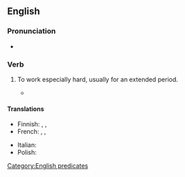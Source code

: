 ==English==

===Pronunciation===
* {{audio|en|En-au-work one's fingers to the bone.ogg|Audio (AU)}}

===Verb===
{{en-verb|*|head=[[work]] [[one's]] [[finger]]s [[to the bone]]}}

# {{lb|en|idiomatic}} To work especially hard, usually for an extended period.
#: {{syn|en|toil}}
#* {{quote-song
|en
|title={{w|Get Down Saturday Night}}
|album=Saturday Night
|artist={{w|Oliver Cheatham}}
|year=1983
|passage=You work all week long / You '''work your fingers to the bone''' / Friday's at an end / I can't wait for Saturday to begin}}

====Translations====
{{trans-top}}
* Finnish: {{t|fi|[[tehdä töitä]] [[niska limassa]]}}, {{t|fi|[[rehkiä]] [[niska limassa]]}}, {{t|fi|[[raataa]] [[niska limassa]]}}
* French: {{t|fr|travailler comme un forcené}}, {{t|fr|travailler comme un forçat}}, {{t+|fr|travailler comme un nègre}}
{{trans-mid}}
* Italian: {{t+|it|[[lavorare]] [[fino]] [[alla]] [[stremo]]}}
* Polish: {{t+|pl|harować jak wół|impf}}
{{trans-bottom}}

[[Category:English predicates]]